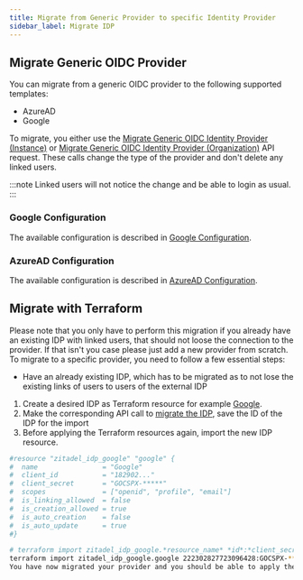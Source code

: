 ```yaml
---
title: Migrate from Generic Provider to specific Identity Provider
sidebar_label: Migrate IDP
---
```


## Migrate Generic OIDC Provider

You can migrate from a generic OIDC provider to the following supported templates:
- AzureAD
- Google

To migrate, you either use the [Migrate Generic OIDC Identity Provider (Instance)](/docs/apis/resources/admin/admin-service-migrate-generic-oidc-provider#migrate-generic-oidc-identity-provider) or [Migrate Generic OIDC Identity Provider (Organization)](/docs/apis/resources/mgmt/management-service-migrate-generic-oidc-provider#migrate-generic-oidc-identity-provider) API request.
These calls change the type of the provider and don't delete any linked users. 

:::note Linked users will not notice the change and be able to login as usual.
:::

### Google Configuration

The available configuration is described in [Google Configuration](./google).

### AzureAD Configuration

The available configuration is described in [AzureAD Configuration](./azure-ad).

## Migrate with Terraform
Please note that you only have to perform this migration if you already have an existing IDP with linked users, that should not loose the connection to the provider.
If that isn't you case please just add a new provider from scratch. 
To migrate to a specific provider, you need to follow a few essential steps:
- Have an already existing IDP, which has to be migrated as to not lose the existing links of users to users of the external IDP
1. Create a desired IDP as Terraform resource for example [Google](https://registry.terraform.io/providers/zitadel/zitadel/latest/docs/resources/idp_google).
2. Make the corresponding API call to [migrate the IDP](./migrate#google-configuration), save the ID of the IDP for the import
3. Before applying the Terraform resources again, import the new IDP resource.
```bash
#resource "zitadel_idp_google" "google" {
#  name                = "Google"
#  client_id           = "182902..."
#  client_secret       = "GOCSPX-*****"
#  scopes              = ["openid", "profile", "email"]
#  is_linking_allowed  = false
#  is_creation_allowed = true
#  is_auto_creation    = false
#  is_auto_update      = true
#}

# terraform import zitadel_idp_google.*resource_name* *id*:*client_secret*
terraform import zitadel_idp_google.google 222302827723096428:GOCSPX-*****
You have now migrated your provider and you should be able to apply the resource again. There should be no changes and the IDP is maintained by Terraform again.